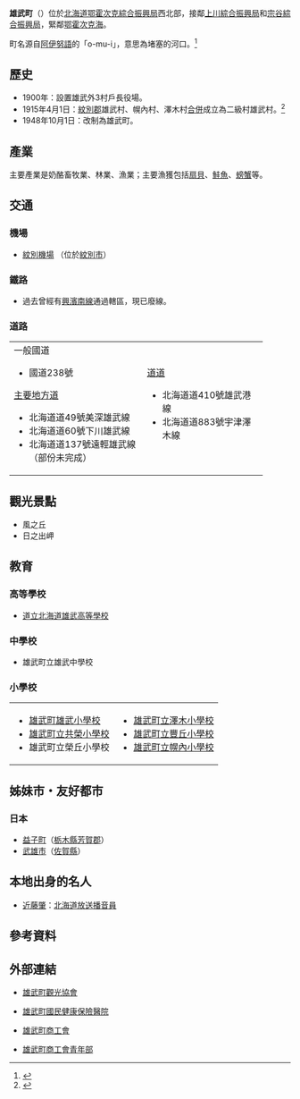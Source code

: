 {{日本町村
| 自治體名=雄武
| 町村=町
| 圖像=[[File:日の出岬.jpg|240px]]
| 圖像說明=[[日之出岬|日之出岬]]
| 郡=紋別郡
| 町村章=[[File:Symbol_of_Omu_Hokkaido.svg|100px]]
| 日文原名=雄武町
| 平假名=おうむちょう
| 羅馬字拼音=Ōmu-chō
| 都道府縣=北海道
| 支廳=鄂霍次克綜合振興局
| 編號=01563-6
| 面積=637.03
| 人口=5,248
| 統計時間=2007年4月30日
| 自治體=[[興部町|興部町]]、[[下川町|下川町]]、[[名寄市|名寄市]]、[[美深町|美深町]]、[[枝幸町|枝幸町]]
| 樹=[[冷杉|冷杉]]
| 花=[[玫瑰|玫瑰]]
| 鳥=[[杜鵑鳥|杜鵑鳥]]
| 其他象徵物=
| 其他象徵=
| 郵遞區號=098-1792
| 所在地=紋別郡雄武町字雄武700
| 電話號碼=158-84-2121
| 外部連結=http://www.town.oumu.hokkaido.jp/
| 經度=
| 緯度=
| 地圖=[[File:Oumu_in_Abashiri_Subprefecture.gif|250px]]
| 註記=人口：[http://www.town.oumu.hokkaido.jp/ 雄武町官方網頁]
}}
'''雄武町'''（{{jpn|j=雄武町|hg=おうむちょう|rm=Ōmu chō|f=y}}）位於[[北海道|北海道]][[鄂霍次克綜合振興局|鄂霍次克綜合振興局]]西北部，接鄰[[上川綜合振興局|上川綜合振興局]]和[[宗谷綜合振興局|宗谷綜合振興局]]，緊鄰[[鄂霍次克海|鄂霍次克海]]。

町名源自[[阿伊努語|阿伊努語]]的「o-mu-i」，意思為堵塞的河口。<ref>{{Cite web| publisher=雄武町公所| title=雄武町的地名的由來| url=http://www.town.oumu.hokkaido.jp/hotnews/hotnews_view.php?id=162| accessdate=2007年5月15日| language=ja| deadurl=yes| archiveurl=https://web.archive.org/web/20070512225131/http://www.town.oumu.hokkaido.jp/hotnews/hotnews_view.php?id=162| archivedate=2007年5月12日}}</ref>

== 歷史 ==
* 1900年：設置雄武外3村戶長役場。
* 1915年4月1日：[[紋別郡|紋別郡]]雄武村、幌內村、澤木村[[市町村合併|合併]]成立為二級村雄武村。<ref>{{Cite web| url=http://homepage1.nifty.com/ishato/tiri/sityoson/01hokkai/01_hokkai21.htm#soya| title=市町村的變遷 - 北海道［道東・道北］| publisher=ISSIE| accessdate=2008年7月12日| language=ja| deadurl=yes| archiveurl=https://web.archive.org/web/20091001194212/http://homepage1.nifty.com/ishato/tiri/sityoson/01hokkai/01_hokkai21.htm#soya| archivedate=2009年10月1日}}</ref>
* 1948年10月1日：改制為雄武町。

== 產業 ==
主要產業是奶酪畜牧業、林業、漁業；主要漁獲包括[[扇貝|扇貝]]、[[鮭魚|鮭魚]]、[[螃蟹|螃蟹]]等。

== 交通 ==
=== 機場 ===
* [[紋別機場|紋別機場]] （位於[[紋別市|紋別市]]）

=== 鐵路 ===
* 過去曾經有[[興濱南線|興濱南線]]通過轄區，現已廢線。

=== 道路 ===

{| width="90%"
|-----
| valign="top" width="50%" |
;一般國道
* 國道238號
;[[主要地方道|主要地方道]]
* 北海道道49號美深雄武線
* 北海道道60號下川雄武線
* 北海道道137號遠輕雄武線（部份未完成）
| valign="top" |
;[[都道府縣道|道道]]
* 北海道道410號雄武港線
* 北海道道883號宇津澤木線
|}

== 觀光景點 ==
* 風之丘
* 日之出岬

== 教育 ==
=== 高等學校 ===
* [http://www.oumu.hokkaido-c.ed.jp/ 道立北海道雄武高等學校] {{Wayback|url=http://www.oumu.hokkaido-c.ed.jp/ |date=20201026210835 }}

=== 中學校 ===
* 雄武町立雄武中學校

=== 小學校 ===

{| width="90%"
|-----
| valign="top" width="50%" |
* [https://web.archive.org/web/20070625174700/http://academic4.plala.or.jp/oumusho/ 雄武町雄武小學校]
* [https://web.archive.org/web/20070514181857/http://academic4.plala.or.jp/omkyoei/ 雄武町立共榮小學校]
* 雄武町立榮丘小學校
| valign="top" width="50%" |
* [https://web.archive.org/web/20070625172755/http://academic4.plala.or.jp/sawasho/ 雄武町立澤木小學校]
* [https://web.archive.org/web/20060916213011/http://academic4.plala.or.jp/toyosyo/ 雄武町立豐丘小學校]
* [https://web.archive.org/web/20070514174727/http://academic4.plala.or.jp/horonai/ 雄武町立幌內小學校]
|}

== 姊妹市・友好都市 ==
=== 日本 ===
* [[益子町|益子町]]（[[栃木縣|栃木縣]][[芳賀郡|芳賀郡]]）
* [[武雄市|武雄市]]（[[佐賀縣|佐賀縣]]）

== 本地出身的名人 ==
* [[近藤肇|近藤肇]]：[[北海道放送|北海道放送]][[播音員|播音員]]

== 參考資料 ==
{{Reflist}}

== 外部連結 ==
{{Commonscat|Omu, Hokkaido}}
* {{Ja icon}}[http://www.oumukankou.com/ 雄武町觀光協會] {{Wayback|url=http://www.oumukankou.com/ |date=20060824211245 }}
* {{Ja icon}}[https://web.archive.org/web/20070707094541/http://www.hp.town.oumu.hokkaido.jp/ 雄武町國民健康保險醫院]
* {{Ja icon}}[https://web.archive.org/web/20070602105915/http://www.do-shokoren.com/kaido/okhotsk/omu.htm 雄武町商工會]
* {{Ja icon}}[https://web.archive.org/web/20070927231811/http://www.phoenix-c.or.jp/~abasei/pc/abse/oumu/index.html 雄武町商工會青年部]

{{網走支廳}}
{{Authority control}}
